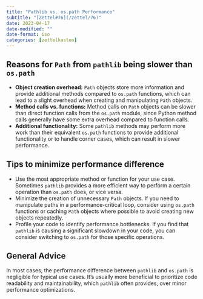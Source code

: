```yaml
---
title: "Pathlib vs. os.path Performance"
subtitle: "[Zettel#76](/zettel/76)"
date: 2023-04-17
date-modified: ""
date-format: iso
categories: [zettelkasten]
---
```

## Reasons for `Path` from `pathlib` being slower than `os.path`

* **Object creation overhead:** `Path` objects store more information and provide additional methods compared to `os.path` functions, which can lead to a slight overhead when creating and manipulating `Path` objects.
* **Method calls vs. functions:** Method calls on `Path` objects can be slower than direct function calls from the `os.path` module, since Python method calls generally have some extra overhead compared to function calls.
* **Additional functionality:** Some `pathlib` methods may perform more work than their equivalent `os.path` functions to provide additional functionality or to handle corner cases, which can result in slower performance.

## Tips to minimize performance difference

* Use the most appropriate method or function for your use case. Sometimes `pathlib` provides a more efficient way to perform a certain operation than `os.path` does, or vice versa.
* Minimize the creation of unnecessary `Path` objects. If you need to manipulate paths in a performance-critical loop, consider using `os.path` functions or caching `Path` objects where possible to avoid creating new objects repeatedly.
* Profile your code to identify performance bottlenecks. If you find that `pathlib` is causing a significant slowdown in your code, you can consider switching to `os.path` for those specific operations.

## General Advice

In most cases, the performance difference between `pathlib` and `os.path` is negligible for typical use cases. It's usually more beneficial to prioritize code readability and maintainability, which `pathlib` often provides, over minor performance optimizations.

